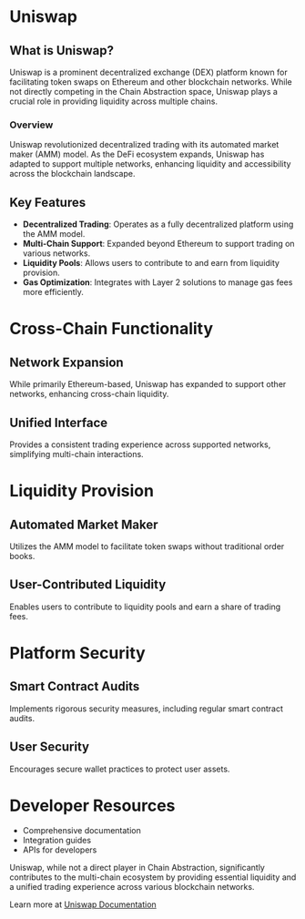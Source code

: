 # Uniswap

## What is Uniswap?

Uniswap is a prominent decentralized exchange (DEX) platform known for facilitating token swaps on Ethereum and other blockchain networks. While not directly competing in the Chain Abstraction space, Uniswap plays a crucial role in providing liquidity across multiple chains.

### Overview

Uniswap revolutionized decentralized trading with its automated market maker (AMM) model. As the DeFi ecosystem expands, Uniswap has adapted to support multiple networks, enhancing liquidity and accessibility across the blockchain landscape.

## Key Features

- **Decentralized Trading**: Operates as a fully decentralized platform using the AMM model.
- **Multi-Chain Support**: Expanded beyond Ethereum to support trading on various networks.
- **Liquidity Pools**: Allows users to contribute to and earn from liquidity provision.
- **Gas Optimization**: Integrates with Layer 2 solutions to manage gas fees more efficiently.

# Cross-Chain Functionality

## Network Expansion

While primarily Ethereum-based, Uniswap has expanded to support other networks, enhancing cross-chain liquidity.

## Unified Interface

Provides a consistent trading experience across supported networks, simplifying multi-chain interactions.

# Liquidity Provision

## Automated Market Maker

Utilizes the AMM model to facilitate token swaps without traditional order books.

## User-Contributed Liquidity

Enables users to contribute to liquidity pools and earn a share of trading fees.

# Platform Security

## Smart Contract Audits

Implements rigorous security measures, including regular smart contract audits.

## User Security

Encourages secure wallet practices to protect user assets.

# Developer Resources

- Comprehensive documentation
- Integration guides
- APIs for developers

Uniswap, while not a direct player in Chain Abstraction, significantly contributes to the multi-chain ecosystem by providing essential liquidity and a unified trading experience across various blockchain networks.

Learn more at [Uniswap Documentation](https://docs.uniswap.org/)